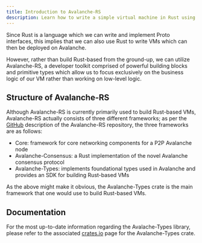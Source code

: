 ```yaml
---
title: Introduction to Avalanche-RS
description: Learn how to write a simple virtual machine in Rust using Avalanche-RS.
---
```


Since Rust is a language which we can write and implement Proto interfaces, this implies that we can also use Rust to write VMs which can then be deployed on Avalanche.

However, rather than build Rust-based from the ground-up, we can utilize Avalanche-RS, a developer toolkit comprised of powerful building blocks and primitive types which allow us to focus exclusively on the business logic of our VM rather than working on low-level logic.

## Structure of Avalanche-RS

Although Avalanche-RS is currently primarily used to build Rust-based VMs, Avalanche-RS actually consists of three different frameworks; as per the [GitHub](https://github.com/ava-labs/avalanche-rs) description of the Avalanche-RS repository, the three frameworks are as follows:

- Core: framework for core networking components for a P2P Avalanche node
- Avalanche-Consensus: a Rust implementation of the novel Avalanche consensus protocol
- Avalanche-Types: implements foundational types used in Avalanche and provides an SDK for building Rust-based VMs

As the above might make it obvious, the Avalanche-Types crate is the main framework that one would use to build Rust-based VMs.

## Documentation

For the most up-to-date information regarding the Avalache-Types library, please refer to the associated [crates.io](https://crates.io/crates/avalanche-types) page for the Avalanche-Types crate.